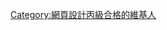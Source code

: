 {{Userbox
  |border-c = #000099
  |border-s = 1
  |id-c     = #000099
  |id-s     = 12
  |id-fc    = #FFFFFF
  |info-c   = #ffffff
  |info-s   = 8
  |info-fc  = black
  |id       = 網設丙
  |info     = 這位用戶參加 中華民國 技術士技能檢定 '''網頁設計 丙級''' 合格。
}}<includeonly>[[Category:網頁設計丙級合格的維基人]]</includeonly>